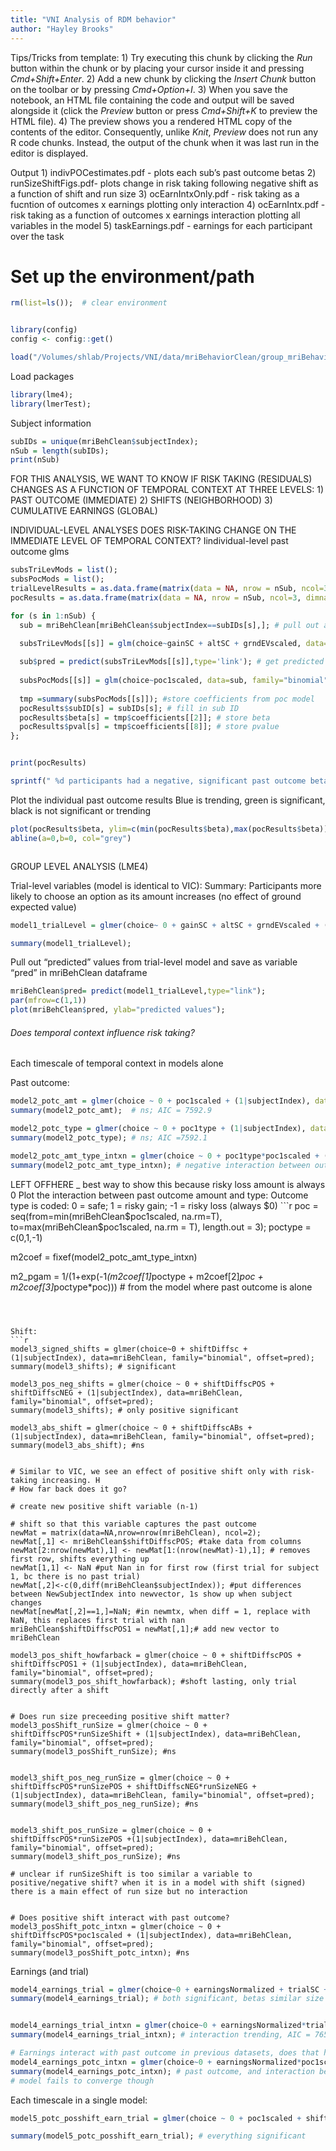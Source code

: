 ```yaml
---
title: "VNI Analysis of RDM behavior"
author: "Hayley Brooks"
---
```


Tips/Tricks from template:
1) Try executing this chunk by clicking the *Run* button within the chunk or by placing your cursor inside it and pressing *Cmd+Shift+Enter*. 
2) Add a new chunk by clicking the *Insert Chunk* button on the toolbar or by pressing *Cmd+Option+I*.
3) When you save the notebook, an HTML file containing the code and output will be saved alongside it (click the *Preview* button or press *Cmd+Shift+K* to preview the HTML file). 
4) The preview shows you a rendered HTML copy of the contents of the editor. Consequently, unlike *Knit*, *Preview* does not run any R code chunks. Instead, the output of the chunk when it was last run in the editor is displayed.

Output
  1) indivPOCestimates.pdf - plots each sub's past outcome betas
  2) runSizeShiftFigs.pdf- plots change in risk taking following negative shift as a function of shift and run size
  3) ocEarnIntxOnly.pdf - risk taking as a fucntion of outcomes x earnings plotting only interaction
  4) ocEarnIntx.pdf - risk taking as a function of outcomes x earnings interaction plotting all variables in the model
  5) taskEarnings.pdf - earnings for each participant over the task


# Set up the environment/path
```r
rm(list=ls());  # clear environment


library(config)
config <- config::get()

load("/Volumes/shlab/Projects/VNI/data/mriBehaviorClean/group_mriBehavior_clean.Rdata"); # mriBehClean data frame
```



Load packages
```r
library(lme4);
library(lmerTest);
```


Subject information
```r
subIDs = unique(mriBehClean$subjectIndex);
nSub = length(subIDs);
print(nSub)
```


FOR THIS ANALYSIS, WE WANT TO KNOW IF RISK TAKING (RESIDUALS) CHANGES AS A FUNCTION OF TEMPORAL CONTEXT AT THREE LEVELS:
1) PAST OUTCOME (IMMEDIATE)
2) SHIFTS (NEIGHBORHOOD)
3) CUMULATIVE EARNINGS (GLOBAL)

INDIVIDUAL-LEVEL ANALYSES
  DOES RISK-TAKING CHANGE ON THE IMMEDIATE LEVEL OF TEMPORAL CONTEXT?
  Iindividual-level past outcome glms

```r
subsTriLevMods = list();
subsPocMods = list();
trialLevelResults = as.data.frame(matrix(data = NA, nrow = nSub, ncol=3, dimnames=list(c(NULL), c("subID","beta","pval"))))
pocResults = as.data.frame(matrix(data = NA, nrow = nSub, ncol=3, dimnames=list(c(NULL), c("subID","beta","pval"))))

for (s in 1:nSub) {
  sub = mriBehClean[mriBehClean$subjectIndex==subIDs[s],]; # pull out a single subject
  
  subsTriLevMods[[s]] = glm(choice~gainSC + altSC + grndEVscaled, data=sub, family="binomial"); # run the trial levelm odel

  sub$pred = predict(subsTriLevMods[[s]],type='link'); # get predicted values
  
  subsPocMods[[s]] = glm(choice~poc1scaled, data=sub, family="binomial", offset=pred); # past outcome model with predicted values
  
  tmp =summary(subsPocMods[[s]]); #store coefficients from poc model
  pocResults$subID[s] = subIDs[s]; # fill in sub ID
  pocResults$beta[s] = tmp$coefficients[[2]]; # store beta
  pocResults$pval[s] = tmp$coefficients[[8]]; # store pvalue
}; 


print(pocResults)

sprintf(" %d participants had a negative, significant past outcome beta and %d participants had a positive, significant outcome beta", sum(pocResults$pval<.05 & pocResults$beta <0), sum(pocResults$pval<.05 & pocResults$beta >0))
```

Plot the individual past outcome results
Blue is trending, green is significant, black is not significant or trending
```r

plot(pocResults$beta, ylim=c(min(pocResults$beta),max(pocResults$beta)), pch=16, main=sprintf("Individual past outcome estimates (n=%s)", nSub), xlab="participant", ylab="estimate", col= ifelse(pocResults[,3]<.05, "green", ifelse(pocResults[,3]<.1 & pocResults$pval>.05,"blue", "black")), cex=1.75); # blue is trending, green is significant, black is neither
abline(a=0,b=0, col="grey")



```

GROUP LEVEL ANALYSIS (LME4)

Trial-level variables (model is identical to VIC):
Summary: Participants more likely to choose an option as its amount increases (no effect of ground expected value)

```r
model1_trialLevel = glmer(choice~ 0 + gainSC + altSC + grndEVscaled + (0+ gainSC + altSC|subjectIndex), data = mriBehClean, family = "binomial");

summary(model1_trialLevel);

```


Pull out "predicted" values from trial-level model and save as variable "pred" in mriBehClean dataframe
```r

mriBehClean$pred= predict(model1_trialLevel,type="link"); 
par(mfrow=c(1,1))
plot(mriBehClean$pred, ylab="predicted values");

```


###### Does temporal context influence risk taking? #######

Each timescale of temporal context in models alone

Past outcome:
```r
model2_potc_amt = glmer(choice ~ 0 + poc1scaled + (1|subjectIndex), data=mriBehClean, family="binomial", offset=pred);
summary(model2_potc_amt);  # ns; AIC = 7592.9 

model2_potc_type = glmer(choice ~ 0 + poc1type + (1|subjectIndex), data=mriBehClean, family="binomial", offset=pred);
summary(model2_potc_type); # ns; AIC =7592.1 

model2_potc_amt_type_intxn = glmer(choice ~ 0 + poc1type*poc1scaled + (1|subjectIndex), data=mriBehClean, family="binomial", offset=pred);
summary(model2_potc_amt_type_intxn); # negative interaction between outcome type and amount; AIC = 7588.0

```

LEFT OFFHERE _ best way to show this because risky loss amount is always 0
Plot the interaction between past outcome amount and type:
Outcome type is coded: 0 = safe; 1 = risky gain; -1 = risky loss (always $0)
```r
poc = seq(from=min(mriBehClean$poc1scaled, na.rm=T), to=max(mriBehClean$poc1scaled, na.rm = T), length.out = 3);
poctype = c(0,1,-1)

m2coef = fixef(model2_potc_amt_type_intxn)

m2_pgam = 1/(1+exp(-1*(m2coef[1]*poctype + m2coef[2]*poc + m2coef[3]*poctype*poc)))  # from the model where past outcome is alone 



```



Shift:
```r

model3_signed_shifts = glmer(choice~0 + shiftDiffsc + (1|subjectIndex), data=mriBehClean, family="binomial", offset=pred);
summary(model3_shifts); # significant

model3_pos_neg_shifts = glmer(choice ~ 0 + shiftDiffscPOS + shiftDiffscNEG + (1|subjectIndex), data=mriBehClean, family="binomial", offset=pred);
summary(model3_shifts); # only positive significant

model3_abs_shift = glmer(choice ~ 0 + shiftDiffscABs + (1|subjectIndex), data=mriBehClean, family="binomial", offset=pred);
summary(model3_abs_shift); #ns


# Similar to VIC, we see an effect of positive shift only with risk-taking increasing. H
# How far back does it go?

# create new positive shift variable (n-1)

# shift so that this variable captures the past outcome
newMat = matrix(data=NA,nrow=nrow(mriBehClean), ncol=2);
newMat[,1] <- mriBehClean$shiftDiffscPOS; #take data from columns
newMat[2:nrow(newMat),1] <- newMat[1:(nrow(newMat)-1),1]; # removes first row, shifts everything up
newMat[1,1] <- NaN #put Nan in for first row (first trial for subject 1, bc there is no past trial)
newMat[,2]<-c(0,diff(mriBehClean$subjectIndex)); #put differences between NewSubjectIndex into newvector, 1s show up when subject changes
newMat[newMat[,2]==1,]=NaN; #in newmtx, when diff = 1, replace with NaN, this replaces first trial with nan
mriBehClean$shiftDiffscPOS1 = newMat[,1];# add new vector to mriBehClean

model3_pos_shift_howfarback = glmer(choice ~ 0 + shiftDiffscPOS + shiftDiffscPOS1 + (1|subjectIndex), data=mriBehClean, family="binomial", offset=pred);
summary(model3_pos_shift_howfarback); #shoft lasting, only trial directly after a shift


# Does run size preceeding positive shift matter?
model3_posShift_runSize = glmer(choice ~ 0 + shiftDiffscPOS*runSizeShift + (1|subjectIndex), data=mriBehClean, family="binomial", offset=pred);
summary(model3_posShift_runSize); #ns


model3_shift_pos_neg_runSize = glmer(choice ~ 0 + shiftDiffscPOS*runSizePOS + shiftDiffscNEG*runSizeNEG + (1|subjectIndex), data=mriBehClean, family="binomial", offset=pred);
summary(model3_shift_pos_neg_runSize); #ns


model3_shift_pos_runSize = glmer(choice ~ 0 + shiftDiffscPOS*runSizePOS +(1|subjectIndex), data=mriBehClean, family="binomial", offset=pred);
summary(model3_shift_pos_runSize); #ns

# unclear if runSizeShift is too similar a variable to positive/negative shift? when it is in a model with shift (signed) there is a main effect of run size but no interaction


# Does positive shift interact with past outcome?
model3_posShift_potc_intxn = glmer(choice ~ 0 + shiftDiffscPOS*poc1scaled + (1|subjectIndex), data=mriBehClean, family="binomial", offset=pred);
summary(model3_posShift_potc_intxn); #ns

```


Earnings (and trial)
```r
model4_earnings_trial = glmer(choice~0 + earningsNormalized + trialSC + (1|subjectIndex), data=mriBehClean, family="binomial", offset=pred);
summary(model4_earnings_trial); # both significant, betas similar size but opposite valence, AIC = 7657.1 


model4_earnings_trial_intxn = glmer(choice~0 + earningsNormalized*trialSC + (1|subjectIndex), data=mriBehClean, family="binomial", offset=pred);
summary(model4_earnings_trial_intxn); # interaction trending, AIC = 7655.5

# Earnings interact with past outcome in previous datasets, does that happen here?
model4_earnings_potc_intxn = glmer(choice~0 + earningsNormalized*poc1scaled + trialSC*poc1scaled + (1|subjectIndex), data=mriBehClean, family="binomial", offset=pred);
summary(model4_earnings_potc_intxn); # past outcome, and interaction between outcomes and earnings are significant. Main effects of earnings and trial go away (consistent with previous datasets, eg. VIC). Interaction betwee outcome and trial is trending p =.07
# model fails to converge though

```


Each timescale in a single model:
```r
model5_potc_posshift_earn_trial = glmer(choice ~ 0 + poc1scaled + shiftDiffscPOS + earningsNormalized*poc1scaled + trialSC + (1|subjectIndex), data=mriBehClean, family="binomial", offset=pred)

summary(model5_potc_posshift_earn_trial); # everything significant
```



